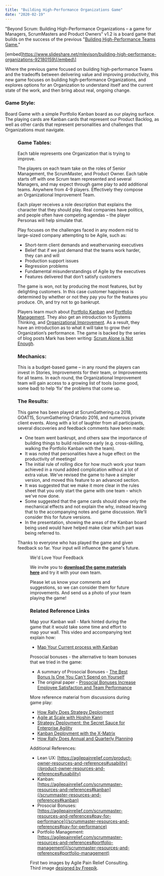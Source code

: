 ```yaml
---
title: "Building High-Performance Organizations Game"
date: "2020-02-19"
---
```




"Beyond Scrum: Building High-Performance Organizations – a game for Managers, ScrumMasters and Product Owners" v1.2 is a board game that builds on the success of the previous "[Building High-Performance Teams Game.](/blog/welcome-to-the-high-performance-teams-game)"

\[embed\]https://www.slideshare.net/mlevison/building-high-performance-organizations-92180159\[/embed\]

Where the previous game focused on building high-performance Teams and the tradeoffs between delivering value and improving productivity, this new game focuses on building high-performance Organizations, and explores options for an Organization to understand itself and the current state of the work, and then bring about real, ongoing change.

### Game Style:

Board Game with a simple Portfolio Kanban board as our playing surface. The playing cards are Kanban cards that represent our Product Backlog, as well as other cards that represent personalities and challenges that Organizations must navigate.

<Figure
  src={HighPerformingOrganizationsGameBoardSmall}
  alt="Building High-Performing Organizations Game - by Agile Pain Relief Consulting"
  caption="Building High-Performing Organizations Game - by Agile Pain Relief Consulting"
/>


### Game Tables:

Each table represents one Organization that is trying to improve.

The players on each team take on the roles of Senior Management, the ScrumMaster, and Product Owner. Each table starts off with one Scrum team represented and several Managers, and may expect through game play to add additional teams. Anywhere from 4-9 players. Effectively they compose an Organizational Improvement Team.

Each player receives a role description that explains the character that they should play. Real companies have politics, and people often have competing agendas – the player Personas will help simulate that.

Play focuses on the challenges faced in any modern mid to large-sized company attempting to be Agile, such as:

- Short-term client demands and weathervaning executives
- Belief that if we just demand that the teams work harder, they can and will
- Production support issues
- Regression problems
- Fundamental misunderstandings of Agile by the executives
- Features delivered that don’t satisfy customers

The game is won, not by producing the most features, but by delighting customers. In this case customer happiness is determined by whether or not they pay you for the features you produce. Oh, and try not to go bankrupt.

Players learn much about [Portfolio Kanban](/blog/kanban-portfolio-view) and [Portfolio Management](/blog/portfolio-management). They also get an introduction to Systems Thinking, and [Organizational Improvement](/blog/taking-organizational-improvement-with-scrum-seriously). As a result, they have an introduction as to what it will take to grow their Organization’s performance. The game is backed by the series of blog posts Mark has been writing: [Scrum Alone is Not Enough](/blog/scrum-alone-is-not-enough).

### Mechanics:

This is a budget-based game – in any round the players can invest in Stories, Improvements for their team, or Improvements for all teams. In each round, the Organizational Improvement team will gain access to a growing list of tools (some good, some bad) to help ‘fix’ the problems that come up.

### The Results:

This game has been played at ScrumGathering.ca 2018, GOAT15, ScrumGathering Orlando 2016, and numerous private client events. Along with a lot of laughter from all participants, several discoveries and feedback comments have been made:

- One team went bankrupt, and others saw the importance of building things to build resilience early (e.g. cross-skilling, walking the Portfolio Kanban with the team).
- It was noted that personalities have a huge effect on the productivity of meetings!
- The initial rule of rolling dice for how much work your team achieved in a round added complication without a lot of extra value. We've revised the game to have a simpler version, and moved this feature to an advanced section.
- It was suggested that we make it more clear in the rules sheet that you only start the game with one team - which we've now done.
- Some suggested that the game cards should show only the mechanical effects and not explain the why, instead leaving that to the accompanying notes and game discussion. We'll consider this for future versions.
- In the presentation, showing the areas of the Kanban board being used would have helped make clear which part was being referred to.

Thanks to everyone who has played the game and given feedback so far. Your input will influence the game's future.

<Figure
  src={Meeting13300x3001}
  alt="Meeting - image designed by Freepik"
  caption="Meeting - image designed by Freepik"
/>
We'd Love Your Feedback

We invite you to **[download the game materials here](external:https://www.dropbox.com/sh/tix67rrzry8mqek/AACAZ_DdsiR4eTZVRmPHhDMpa?dl=0)** and try it with your own team.

Please let us know your comments and suggestions, so we can consider them for future improvements. And send us a photo of your team playing the game!

### Related Reference Links

Map your Kanban wall - Mark hinted during the game that it would take some time and effort to map your wall. This video and accompanying text explain how:

- [Map Your Current process with Kanban](external:https://blog.planview.com/6-benefits-of-kanban-for-project-management/)

Prosocial bonuses - the alternative to team bonuses that we tried in the game:

- A summary of Prosocial Bonuses - [The Best Bonus Is One You Can't Spend on Yourself](external:https://www.bloomberg.com/news/articles/2013-05-15/the-best-bonus-is-one-you-cant-spend-on-yourself)
- The original paper - [Prosocial Bonuses Increase Employee Satisfaction and Team Performance](external:https://www.hbs.edu/faculty/Pages/item.aspx?num=44800)

More reference material from discussions during game play:

- [How Rally Does Strategy Deployment](external:https://www.broadcom.com/products/software/value-stream-management/rally)
- [Agile at Scale with Hoshin Kanri](external:https://www.infoq.com/news/2014/11/agile-hoshin-kanri/)
- [Strategy Deployment: the Secret Sauce for Enterprise Agility](external:https://www.slideshare.net/kjscotland/strategy-deployment-the-secret-sauce-for-enterprise-agility-50316137?qid=6ac018d8-b135-45fa-b4b0-b7fd73819830&v=default&b=&from_search=1)
- [Kanban Deployment with the X-Matrix](external:https://availagility.co.uk/2015/07/31/kanban-deployment-with-the-x-matrix/)
- [How Rally Does Annual and Quarterly Planning](external:https://www.broadcom.com/products/software/value-stream-management/rally)

Additional References:

- Lean UX: [https://agilepainrelief.com/product-owner-resources-and-references#usability](/product-owner-resources-and-references#usability)
- Kanban: [https://agilepainrelief.com/scrummaster-resources-and-references#kanban](/scrummaster-resources-and-references#kanban)
- Prosocial Bonuses: [https://agilepainrelief.com/scrummaster-resources-and-references#pay-for-performance](/scrummaster-resources-and-references#pay-for-performance)
- Portfolio Management: [https://agilepainrelief.com/scrummaster-resources-and-references#portfolio-management](/scrummaster-resources-and-references#portfolio-management)

First two images by Agile Pain Relief Consulting. Third image [designed by Freepik](external:https://www.freepik.com/premium-vector/business-group-meeting_723250.htm).
